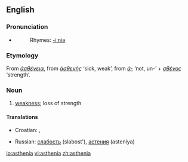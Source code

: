 {{was wotd|2007|September|22}}
==English==

===Pronunciation===
*{{audio|en-us-asthenia.ogg|Audio (US)}}
*:Rhymes: [[Rhymes:English:-iːniə|-iːniə]]

===Etymology===
From {{AGr.}} ''[[ἀσθένεια]]'', from ''[[ἀσθενής]]'' ‘sick, weak’, from ''[[ἀ-]]'' ‘not, un-’ + ''[[σθένος]]'' ‘strength’.

===Noun===
{{en-noun|-}}

# {{medicine}} [[weakness]]; loss of strength

====Translations====
{{trans-top|loss of strength}}
*Croatian: {{t|hr|astenija|f}}, {{t|hr|slabost|f}}
{{trans-mid}}
*Russian: [[слабость]] (slabost'), [[астения]] (asteniya)
{{trans-bottom}}

[[io:asthenia]]
[[vi:asthenia]]
[[zh:asthenia]]